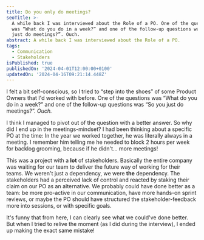 ```yaml
---
title: Do you only do meetings?
seoTitle: >-
  A while back I was interviewed about the Role of a PO. One of the questions
  was “What do you do in a week?” and one of the follow-up questions was “So you
  just do meetings?”. Ouch.
abstract: A while back I was interviewed about the Role of a PO.
tags:
  - Communication
  - Stakeholders
isPublished: true
publishedOn: '2024-04-01T12:00:00+0100'
updatedOn: '2024-04-16T09:21:14.448Z'
---
```

I felt a bit self-conscious, so I tried to “step into the shoes” of some Product Owners that I'd worked with before. One of the questions was “What do you do in a week?” and one of the follow-up questions was “So you just do meetings?”. _Ouch._

 I think I managed to pivot out of the question with a better answer. So why did I end up in the meetings-mindset? I had been thinking about a specific PO at the time: In the year we worked together, he was literally always in a meeting. I remember him telling me he needed to block 2 hours per week for backlog grooming, because if he didn't… more meetings!

This was a project with a **lot** of stakeholders. Basically the entire company was waiting for our team to deliver the future way of working for their teams. We weren't just a dependency, we were **the** dependency. The stakeholders had a perceived lack of control and reacted by staking their claim on our PO as an alternative. We probably could have done better as a team: be more pro-active in our communication, have more hands-on sprint reviews, or maybe the PO should have structured the stakeholder-feedback more into sessions, or with specific goals.

It's funny that from here, I can clearly see what we could've done better. But when I tried to relive the moment (as I did during the interview), I ended up making the exact same mistake!
